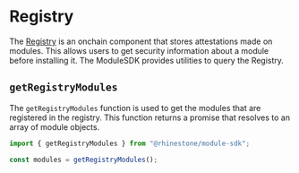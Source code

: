 # Registry

The [Registry](https://github.com/rhinestonewtf/registry/) is an onchain component that stores attestations made on modules. This allows users to get security information about a module before installing it. The ModuleSDK provides utilities to query the Registry.

## `getRegistryModules`

The `getRegistryModules` function is used to get the modules that are registered in the registry. This function returns a promise that resolves to an array of module objects.

```typescript
import { getRegistryModules } from "@rhinestone/module-sdk";

const modules = getRegistryModules();
```
